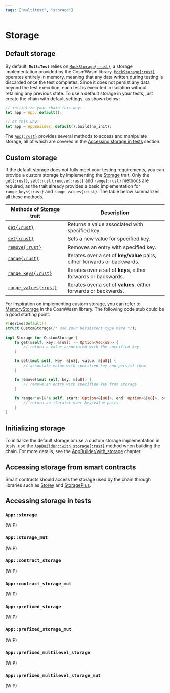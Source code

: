 ```yaml
---
tags: ["multitest", "storage"]
---
```


[MockStorage]: https://docs.rs/cosmwasm-std/latest/cosmwasm_std/testing/type.MockStorage.html
[MemoryStorage]: https://docs.rs/cosmwasm-std/latest/cosmwasm_std/struct.MemoryStorage.html
[Storage]: https://docs.rs/cosmwasm-std/latest/cosmwasm_std/trait.Storage.html
[App]: https://docs.rs/cw-multi-test/latest/cw_multi_test/struct.App.html
[get]: https://docs.rs/cosmwasm-std/latest/cosmwasm_std/trait.Storage.html#tymethod.get
[set]: https://docs.rs/cosmwasm-std/latest/cosmwasm_std/trait.Storage.html#tymethod.set
[remove]: https://docs.rs/cosmwasm-std/latest/cosmwasm_std/trait.Storage.html#tymethod.remove
[range]: https://docs.rs/cosmwasm-std/latest/cosmwasm_std/trait.Storage.html#method.range
[range_keys]: https://docs.rs/cosmwasm-std/latest/cosmwasm_std/trait.Storage.html#method.range_keys
[range_values]:
  https://docs.rs/cosmwasm-std/latest/cosmwasm_std/trait.Storage.html#method.range_values
[with_storage]:
  https://docs.rs/cw-multi-test/latest/cw_multi_test/struct.AppBuilder.html#method.with_storage

# Storage

## Default storage

By default, **`MultiTest`** relies on [`MockStorage{:rust}`][MockStorage], a storage implementation
provided by the CosmWasm library. [`MockStorage{:rust}`][MockStorage] operates entirely in memory,
meaning that any data written during testing is discarded once the test completes. Since it does not
persist any data beyond the test execution, each test is executed in isolation without retaining any
previous state. To use a default storage in your tests, just create the chain with default settings,
as shown below:

```rust showLineNumbers
// initialize your chain this way:
let app = App::default();

// or this way:
let app = AppBuilder::default().build(no_init);
```

The [`App{:rust}`][App] provides several methods to access and manipulate storage, all of which are
covered in the [Accessing storage in tests](#accessing-storage-in-tests) section.

## Custom storage

If the default storage does not fully meet your testing requirements, you can provide a custom
storage by implementing the [Storage] trait. Only the `get{:rust}`, `set{:rust}`,`remove{:rust}` and
`range{:rust}` methods are required, as the trait already provides a basic implementation for
`range_keys{:rust}` and `range_values{:rust}`. The table below summarizes all these methods.

| Methods of [Storage] trait            | Description                                                               |
| ------------------------------------- | ------------------------------------------------------------------------- |
| [`get{:rust}`][get]                   | Returns a value associated with specified key.                            |
| [`set{:rust}`][set]                   | Sets a new value for specified key.                                       |
| [`remove{:rust}`][remove]             | Removes an entry with specified key.                                      |
| [`range{:rust}`][range]               | Iterates over a set of **key/value** pairs, either forwards or backwards. |
| [`range_keys{:rust}`][range_keys]     | Iterates over a set of **keys**, either forwards or backwards.            |
| [`range_values{:rust}`][range_values] | Iterates over a set of **values**, either forwards or backwards.          |

For inspiration on implementing custom storage, you can refer to [MemoryStorage] in the CosmWasm
library. The following code stub could be a good starting point.

```rust showLineNumbers copy
#[derive(Default)]
struct CustomStorage(/* use your persistent type here */);

impl Storage for CustomStorage {
    fn get(&self, key: &[u8]) -> Option<Vec<u8>> {
        // return a value associated with the specified key
    }

    fn set(&mut self, key: &[u8], value: &[u8]) {
        // associate value with specified key and persist them
    }

    fn remove(&mut self, key: &[u8]) {
        // remove an entry with specified key from storage
    }

    fn range<'a>(&'a self, start: Option<&[u8]>, end: Option<&[u8]>, order: Order) -> Box<dyn Iterator<Item = Record> + 'a> {
        // return an iterator over key/value pairs
    }
}
```

## Initializing storage

To initialize the default storage or use a custom storage implementation in tests, use the
[`AppBuilder::with_storage{:rust}`][with_storage] method when building the chain. For more details,
see the [AppBuilder/with_storage](app-builder#with_storage) chapter.

## Accessing storage from smart contracts

Smart contracts should access the storage used by the chain through libraries such as
[Storey](/storey) and [StoragePlus](/cw-storage-plus).

## Accessing storage in tests

### `App::storage`

(WIP)

### `App::storage_mut`

(WIP)

### `App::contract_storage`

(WIP)

### `App::contract_storage_mut`

(WIP)

### `App::prefixed_storage`

(WIP)

### `App::prefixed_storage_mut`

(WIP)

### `App::prefixed_multilevel_storage`

(WIP)

### `App::prefixed_multilevel_storage_mut`

(WIP)
